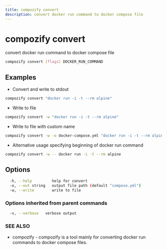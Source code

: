 ```yaml
---
title: compozify convert
description: convert docker run command to docker compose file
---
```


# compozify convert

convert docker run command to docker compose file

```bash
compozify convert [flags] DOCKER_RUN_COMMAND
```

## Examples

- Convert and write to stdout

```bash
compozify convert "docker run -i -t --rm alpine"
```

- Write to file

```bash
compozify convert -w "docker run -i -t --rm alpine"
```

- Write to file with custom name

```bash
compozify convert -w -o docker-compose.yml "docker run -i -t --rm alpine"
```

- Alternative usage specifying beginning of docker run command

```bash
compozify convert -w -- docker run -i -t --rm alpine
```

## Options

```bash
  -h, --help         help for convert
  -o, --out string   output file path (default "compose.yml")
  -w, --write        write to file
```

### Options inherited from parent commands

```bash
  -v, --verbose   verbose output
```

### SEE ALSO

- <CustomLink href="/docs/commands/compozify">compozify</CustomLink> - compozify is a tool mainly for converting docker run
  commands to docker compose files.

